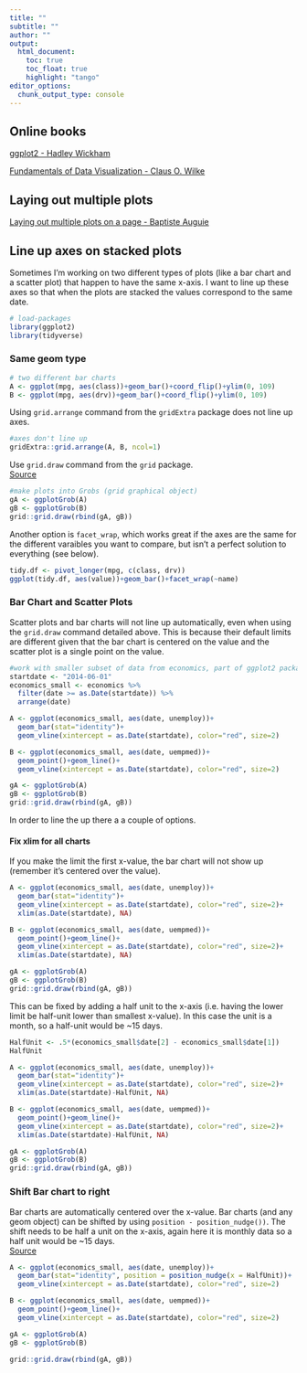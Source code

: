 ```yaml
---
title: ""
subtitle: "" 
author: ""
output:
  html_document:
    toc: true
    toc_float: true
    highlight: "tango"
editor_options: 
  chunk_output_type: console
---
```

## Online books
<a href="https://ggplot2-book.org/" target="_blank"> ggplot2 - Hadley Wickham </a>  

<a href="https://serialmentor.com/dataviz/" target="_blank"> Fundamentals of Data Visualization - Claus O. Wilke </a>


## Laying out multiple plots 
<a href="https://cran.r-project.org/web/packages/egg/vignettes/Ecosystem.html" target="_blank"> Laying out multiple plots on a page - Baptiste Auguie </a>

## Line up axes on stacked plots 
Sometimes I'm working on two different types of plots (like a bar chart and a scatter plot) that happen to have the same x-axis.  I want to line up these axes so that when the plots are stacked the values correspond to the same date.  

```r
# load-packages
library(ggplot2)
library(tidyverse)
```


### Same geom type
```r
# two different bar charts
A <- ggplot(mpg, aes(class))+geom_bar()+coord_flip()+ylim(0, 109)
B <- ggplot(mpg, aes(drv))+geom_bar()+coord_flip()+ylim(0, 109)
```

 Using `grid.arrange` command from the `gridExtra` package does not line up axes.  
```r
#axes don't line up
gridExtra::grid.arrange(A, B, ncol=1)
```

Use `grid.draw` command from the `grid` package.  
<a href="https://stackoverflow.com/questions/13294952/left-align-two-graph-edges-ggplot" target="_blank"> Source </a>
```r
#make plots into Grobs (grid graphical object)
gA <- ggplotGrob(A) 
gB <- ggplotGrob(B)
grid::grid.draw(rbind(gA, gB))
```

Another option is `facet_wrap`, which works great if the axes are the same for the different varaibles you want to compare, but isn't a perfect solution to everything (see below). 
```r
tidy.df <- pivot_longer(mpg, c(class, drv))
ggplot(tidy.df, aes(value))+geom_bar()+facet_wrap(~name)
```


### Bar Chart and Scatter Plots  
Scatter plots and bar charts will not line up automatically, even when using the `grid.draw` command detailed above.  This is because their default limits are different given that the bar chart is centered on the value and the scatter plot is a single point on the value.  

```r
#work with smaller subset of data from economics, part of ggplot2 package 
startdate <- "2014-06-01"
economics_small <- economics %>%
  filter(date >= as.Date(startdate)) %>%
  arrange(date)
```


```r
A <- ggplot(economics_small, aes(date, unemploy))+
  geom_bar(stat="identity")+
  geom_vline(xintercept = as.Date(startdate), color="red", size=2)

B <- ggplot(economics_small, aes(date, uempmed))+
  geom_point()+geom_line()+
  geom_vline(xintercept = as.Date(startdate), color="red", size=2)

gA <- ggplotGrob(A) 
gB <- ggplotGrob(B)
grid::grid.draw(rbind(gA, gB))
```

In order to line the up there a a couple of options.  

#### Fix xlim for all charts 

If you make the limit the first x-value, the bar chart will not show up (remember it's centered over the value).  
```r
A <- ggplot(economics_small, aes(date, unemploy))+
  geom_bar(stat="identity")+
  geom_vline(xintercept = as.Date(startdate), color="red", size=2)+
  xlim(as.Date(startdate), NA)

B <- ggplot(economics_small, aes(date, uempmed))+
  geom_point()+geom_line()+
  geom_vline(xintercept = as.Date(startdate), color="red", size=2)+
  xlim(as.Date(startdate), NA)

gA <- ggplotGrob(A) 
gB <- ggplotGrob(B)
grid::grid.draw(rbind(gA, gB))
```

This can be fixed by adding a half unit to the x-axis (i.e. having the lower limit be half-unit lower than smallest x-value). In this case the unit is a month, so a half-unit would be ~15 days.  

```r
HalfUnit <- .5*(economics_small$date[2] - economics_small$date[1])
HalfUnit
```


```r
A <- ggplot(economics_small, aes(date, unemploy))+
  geom_bar(stat="identity")+
  geom_vline(xintercept = as.Date(startdate), color="red", size=2)+
  xlim(as.Date(startdate)-HalfUnit, NA)

B <- ggplot(economics_small, aes(date, uempmed))+
  geom_point()+geom_line()+
  geom_vline(xintercept = as.Date(startdate), color="red", size=2)+
  xlim(as.Date(startdate)-HalfUnit, NA)

gA <- ggplotGrob(A) 
gB <- ggplotGrob(B)
grid::grid.draw(rbind(gA, gB))
```

### Shift Bar chart to right  
Bar charts are automatically centered over the x-value.  Bar charts (and any geom object) can be shifted by using `position - position_nudge())`.  The shift needs to be half a unit on the x-axis, again here it is monthly data so a half unit would be ~15 days.  
<a href="https://stackoverflow.com/questions/38752968/shift-geom-bar-right-not-center-aligned" target="_blank"> Source </a>

```r
A <- ggplot(economics_small, aes(date, unemploy))+
  geom_bar(stat="identity", position = position_nudge(x = HalfUnit))+
  geom_vline(xintercept = as.Date(startdate), color="red", size=2)

B <- ggplot(economics_small, aes(date, uempmed))+
  geom_point()+geom_line()+
  geom_vline(xintercept = as.Date(startdate), color="red", size=2)

gA <- ggplotGrob(A) 
gB <- ggplotGrob(B)

grid::grid.draw(rbind(gA, gB))
```

